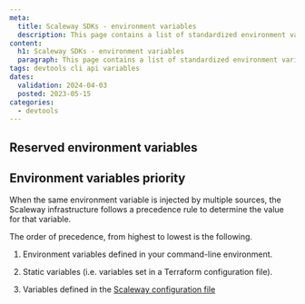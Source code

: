 ```yaml
---
meta:
  title: Scaleway SDKs - environment variables
  description: This page contains a list of standardized environment variables used throughout the Scaleway developer tools.
content:
  h1: Scaleway SDKs - environment variables
  paragraph: This page contains a list of standardized environment variables used throughout the Scaleway developer tools.
tags: devtools cli api variables
dates:
  validation: 2024-04-03
  posted: 2023-05-15
categories:
  - devtools
---
```


## Reserved environment variables

<Macro id="scaleway-environment-variables" />

## Environment variables priority

When the same environment variable is injected by multiple sources, the Scaleway infrastructure follows a precedence rule to determine the value for that variable.

The order of precedence, from highest to lowest is the following.

1. Environment variables defined in your command-line environment.

2. Static variables (i.e. variables set in a Terraform configuration file).

3. Variables defined in the [Scaleway configuration file](/developer-tools/scaleway-sdk/reference-content/scaleway-configuration-file/) 
